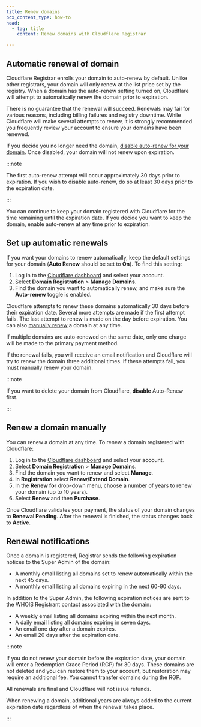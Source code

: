 ```yaml
---
title: Renew domains
pcx_content_type: how-to
head:
  - tag: title
    content: Renew domains with Cloudflare Registrar

---
```


## Automatic renewal of domain

Cloudflare Registrar enrolls your domain to auto-renew by default. Unlike other registrars, your domain will only renew at the list price set by the registry. When a domain has the auto-renew setting turned on, Cloudflare will attempt to automatically renew the domain prior to expiration.

There is no guarantee that the renewal will succeed. Renewals may fail for various reasons, including billing failures and registry downtime. While Cloudflare will make several attempts to renew, it is strongly recommended you frequently review your account to ensure your domains have been renewed.

If you decide you no longer need the domain, [disable auto-renew for your domain](#set-up-automatic-renewals). Once disabled, your domain will not renew upon expiration.

:::note


The first auto-renew attempt will occur approximately 30 days prior to expiration. If you wish to disable auto-renew, do so at least 30 days prior to the expiration date.


:::

You can continue to keep your domain registered with Cloudflare for the time remaining until the expiration date. If you decide you want to keep the domain, enable auto-renew at any time prior to expiration.

## Set up automatic renewals

If you want your domains to renew automatically, keep the default settings for your domain (**Auto Renew** should be set to **On**). To find this setting:

1. Log in to the [Cloudflare dashboard](https://dash.cloudflare.com/login) and select your account.
2. Select **Domain Registration** > **Manage Domains**.
3. Find the domain you want to automatically renew, and make sure the **Auto-renew** toggle is enabled.

Cloudflare attempts to renew these domains automatically 30 days before their expiration date. Several more attempts are made if the first attempt fails. The last attempt to renew is made on the day before expiration. You can also [manually renew](#renew-a-domain-manually) a domain at any time.

If multiple domains are auto-renewed on the same date, only one charge will be made to the primary payment method.

If the renewal fails, you will receive an email notification and Cloudflare will try to renew the domain three additional times. If these attempts fail, you must manually renew your domain.

:::note


If you want to delete your domain from Cloudflare, **disable** Auto-Renew first.


:::

## Renew a domain manually

You can renew a domain at any time. To renew a domain registered with Cloudflare:

1. Log in to the [Cloudflare dashboard](https://dash.cloudflare.com/login) and select your account.
2. Select **Domain Registration** > **Manage Domains**.
3. Find the domain you want to renew and select **Manage**.
4. In **Registration** select **Renew/Extend Domain**.
5. In the **Renew for** drop-down menu, choose a number of years to renew your domain (up to 10 years).
6. Select **Renew** and then **Purchase**.

Once Cloudflare validates your payment, the status of your domain changes to **Renewal Pending**. After the renewal is finished, the status changes back to **Active**.

## Renewal notifications

Once a domain is registered, Registrar sends the following expiration notices to the Super Admin of the domain:

* A monthly email listing all domains set to renew automatically within the next 45 days.
* A monthly email listing all domains expiring in the next 60-90 days.

In addition to the Super Admin, the following expiration notices are sent to the WHOIS Registrant contact associated with the domain:

* A weekly email listing all domains expiring within the next month.
* A daily email listing all domains expiring in seven days.
* An email one day after a domain expires.
* An email 20 days after the expiration date.

:::note


If you do not renew your domain before the expiration date, your domain will enter a Redemption Grace Period (RGP) for 30 days. These domains are not deleted and you can restore them to your account, but restoration may require an additional fee. You cannot transfer domains during the RGP.

All renewals are final and Cloudflare will not issue refunds.

When renewing a domain, additional years are always added to the current expiration date regardless of when the renewal takes place.


:::
